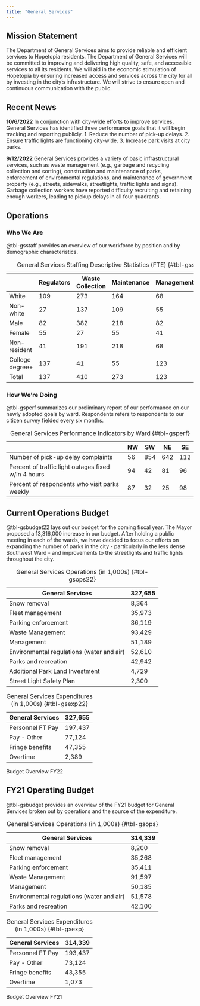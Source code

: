 ```yaml
---
title: "General Services"
---
```


## Mission Statement
The Department of General Services aims to provide reliable and efficient services to Hopetopia residents.  The Department of General Services will be committed to improving and delivering high quality, safe, and accessible services to all its residents.  We will aid in the economic stimulation of Hopetopia by ensuring increased access and services across the city for all by investing in the city's infrastructure.  We will strive to ensure open and continuous communication with the public.

## Recent News
:::{.callout-note}
**10/6/2022** In conjunction with city-wide efforts to improve services, General Services has identified three performance goals that it will begin tracking and reporting publicly. 1. Reduce the number of pick-up delays. 2. Ensure traffic lights are functioning city-wide. 3. Increase park visits at city parks.
:::

:::{.callout-note}
**9/12/2022** General Services provides a variety of basic infrastructural services, such as waste management (e.g., garbage and recycling collection and sorting), construction and maintenance of parks, enforcement of environmental regulations, and maintenance of government property (e.g., streets, sidewalks, streetlights, traffic lights and signs). Garbage collection workers have reported difficulty recruiting and retaining enough workers, leading to pickup delays in all four quadrants.
:::

## Operations

### Who We Are
@tbl-gsstaff provides an overview of our workforce by position and by demographic characteristics. 

|                 | Regulators | Waste Collection | Maintenance | Management | Total |
| --------------- | ---------- | ---------------- | ----------- | ---------- | ----- |
| White           | 109        | 273              | 164         | 68         | 560   |
| Non-white       | 27         | 137              | 109         | 55         | 382   |
| Male            | 82         | 382              | 218         | 82         | 464   |
| Female          | 55         | 27               | 55          | 41         | 451   |
| Non-resident    | 41         | 191              | 218         | 68         | 396   |
| College degree+ | 137        | 41               | 55          | 123        | 846   |
| Total           | 137        | 410              | 273         | 123        | 942   |

: General Services Staffing Descriptive Statistics (FTE) {#tbl-gsstaff}

### How We're Doing
@tbl-gsperf summarizes our preliminary report of our performance on our newly adopted goals by ward. Respondents refers to respondents to our citizen survey fielded every six months.

|                                                     | NW | SW  | NE  | SE  |
| --------------------------------------------------- | -- | --- | --- | --- |
| Number of pick-up delay complaints                  | 56 | 854 | 642 | 112 |
| Percent of traffic light outages fixed w/in 4 hours | 94 | 42  | 81  | 96  |
| Percent of respondents who visit parks weekly       | 87 | 32  | 25  | 98  |

: General Services Performance Indicators by Ward {#tbl-gsperf}

## Current Operations Budget
@tbl-gsbudget22 lays out our budget for the coming fiscal year. The Mayor proposed a 13,316,000 increase in our budget. After holding a public meeting in each of the wards, we have decided to focus our efforts on expanding the number of parks in the city - particularly in the less dense Southwest Ward - and improvements to the streetlights and traffic lights throughout the city. 

::: {#tbl-gsbudget22 layout-ncol=2}
| General Services                          | 327,655 |
| ----------------------------------------- | ------- |
| Snow removal                              | 8,364   |
| Fleet management                          | 35,973  |
| Parking enforcement                       | 36,119  |
| Waste Management                          | 93,429  |
| Management                                | 51,189  |
| Environmental regulations (water and air) | 52,610  |
| Parks and recreation                      | 42,942  |
| Additional Park Land Investment    |  4,729 |
| Street Light Safety Plan           |  2,300  |

: General Services Operations (in 1,000s) {#tbl-gsops22}

| General Services      | 327,655 |
| -------------------- | -------------- |
| Personnel FT Pay | 197,437 |
| Pay - Other | 77,124 |
| Fringe benefits | 47,355 |
| Overtime | 2,389 |

: General Services Expenditures (in 1,000s) {#tbl-gsexp22}

Budget Overview FY22
:::


## FY21 Operating Budget
@tbl-gsbudget provides an overview of the FY21 budget for General Services broken out by operations and the source of the expenditure.

::: {#tbl-gsbudget layout-ncol=2}
| General Services                          | 314,339 |
| ----------------------------------------- | ------- |
| Snow removal                              | 8,200   |
| Fleet management                          | 35,268  |
| Parking enforcement                       | 35,411  |
| Waste Management                          | 91,597  |
| Management                                | 50,185  |
| Environmental regulations (water and air) | 51,578  |
| Parks and recreation                      | 42,100  |

: General Services Operations (in 1,000s) {#tbl-gsops}

| General Services      | 314,339 |
| -------------------- | -------------- |
| Personnel FT Pay | 193,437 |
| Pay - Other | 73,124 |
| Fringe benefits | 43,355 |
| Overtime | 1,073 |

: General Services Expenditures (in 1,000s) {#tbl-gsexp}

Budget Overview FY21
:::